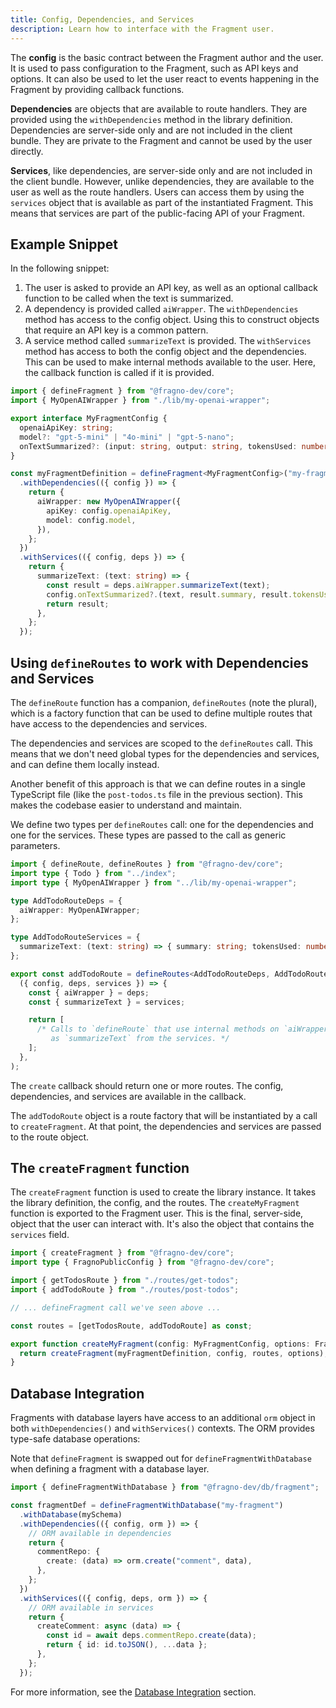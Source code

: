 ```yaml
---
title: Config, Dependencies, and Services
description: Learn how to interface with the Fragment user.
---
```


The **config** is the basic contract between the Fragment author and the user. It is used to pass
configuration to the Fragment, such as API keys and options. It can also be used to let the user
react to events happening in the Fragment by providing callback functions.

**Dependencies** are objects that are available to route handlers. They are provided using the
`withDependencies` method in the library definition. Dependencies are server-side only and are not
included in the client bundle. They are private to the Fragment and cannot be used by the user
directly.

**Services**, like dependencies, are server-side only and are not included in the client bundle.
However, unlike dependencies, they are available to the user as well as the route handlers. Users
can access them by using the `services` object that is available as part of the instantiated
Fragment. This means that services are part of the public-facing API of your Fragment.

## Example Snippet

In the following snippet:

1. The user is asked to provide an API key, as well as an optional callback function to be called
   when the text is summarized.
2. A dependency is provided called `aiWrapper`. The `withDependencies` method has access to the
   config object. Using this to construct objects that require an API key is a common pattern.
3. A service method called `summarizeText` is provided. The `withServices` method has access to both
   the config object and the dependencies. This can be used to make internal methods available to
   the user. Here, the callback function is called if it is provided.

```typescript title="src/index.ts"
import { defineFragment } from "@fragno-dev/core";
import { MyOpenAIWrapper } from "./lib/my-openai-wrapper";

export interface MyFragmentConfig {
  openaiApiKey: string;
  model?: "gpt-5-mini" | "4o-mini" | "gpt-5-nano";
  onTextSummarized?: (input: string, output: string, tokensUsed: number) => void;
}

const myFragmentDefinition = defineFragment<MyFragmentConfig>("my-fragment")
  .withDependencies(({ config }) => {
    return {
      aiWrapper: new MyOpenAIWrapper({
        apiKey: config.openaiApiKey,
        model: config.model,
      }),
    };
  })
  .withServices(({ config, deps }) => {
    return {
      summarizeText: (text: string) => {
        const result = deps.aiWrapper.summarizeText(text);
        config.onTextSummarized?.(text, result.summary, result.tokensUsed);
        return result;
      },
    };
  });
```

## Using `defineRoutes` to work with Dependencies and Services

The `defineRoute` function has a companion, `defineRoutes` (note the plural), which is a factory
function that can be used to define multiple routes that have access to the dependencies and
services.

The dependencies and services are scoped to the `defineRoutes` call. This means that we don't need
global types for the dependencies and services, and can define them locally instead.

Another benefit of this approach is that we can define routes in a single TypeScript file (like the
`post-todos.ts` file in the previous section). This makes the codebase easier to understand and
maintain.

We define two types per `defineRoutes` call: one for the dependencies and one for the services.
These types are passed to the call as generic parameters.

```typescript title="routes/post-todos.ts"
import { defineRoute, defineRoutes } from "@fragno-dev/core";
import type { Todo } from "../index";
import type { MyOpenAIWrapper } from "../lib/my-openai-wrapper";

type AddTodoRouteDeps = {
  aiWrapper: MyOpenAIWrapper;
};

type AddTodoRouteServices = {
  summarizeText: (text: string) => { summary: string; tokensUsed: number };
};

export const addTodoRoute = defineRoutes<AddTodoRouteDeps, AddTodoRouteServices>().create(
  ({ config, deps, services }) => {
    const { aiWrapper } = deps;
    const { summarizeText } = services;

    return [
      /* Calls to `defineRoute` that use internal methods on `aiWrapper` or public methods such
         as `summarizeText` from the services. */
    ];
  },
);
```

The `create` callback should return one or more routes. The config, dependencies, and services are
available in the callback.

The `addTodoRoute` object is a route factory that will be instantiated by a call to
`createFragment`. At that point, the dependencies and services are passed to the route object.

## The `createFragment` function

The `createFragment` function is used to create the library instance. It takes the library
definition, the config, and the routes. The `createMyFragment` function is exported to the Fragment
user. This is the final, server-side, object that the user can interact with. It's also the object
that contains the `services` field.

```typescript title="src/index.ts"
import { createFragment } from "@fragno-dev/core";
import type { FragnoPublicConfig } from "@fragno-dev/core";

import { getTodosRoute } from "./routes/get-todos";
import { addTodoRoute } from "./routes/post-todos";

// ... defineFragment call we've seen above ...

const routes = [getTodosRoute, addTodoRoute] as const;

export function createMyFragment(config: MyFragmentConfig, options: FragnoPublicConfig = {}) {
  return createFragment(myFragmentDefinition, config, routes, options);
}
```

## Database Integration

Fragments with database layers have access to an additional `orm` object in both
`withDependencies()` and `withServices()` contexts. The ORM provides type-safe database operations:

Note that `defineFragment` is swapped out for `defineFragmentWithDatabase` when defining a fragment
with a database layer.

```typescript
import { defineFragmentWithDatabase } from "@fragno-dev/db/fragment";

const fragmentDef = defineFragmentWithDatabase("my-fragment")
  .withDatabase(mySchema)
  .withDependencies(({ config, orm }) => {
    // ORM available in dependencies
    return {
      commentRepo: {
        create: (data) => orm.create("comment", data),
      },
    };
  })
  .withServices(({ config, deps, orm }) => {
    // ORM available in services
    return {
      createComment: async (data) => {
        const id = await deps.commentRepo.create(data);
        return { id: id.toJSON(), ...data };
      },
    };
  });
```

For more information, see the
[Database Integration](/docs/for-library-authors/database-integration/overview) section.
